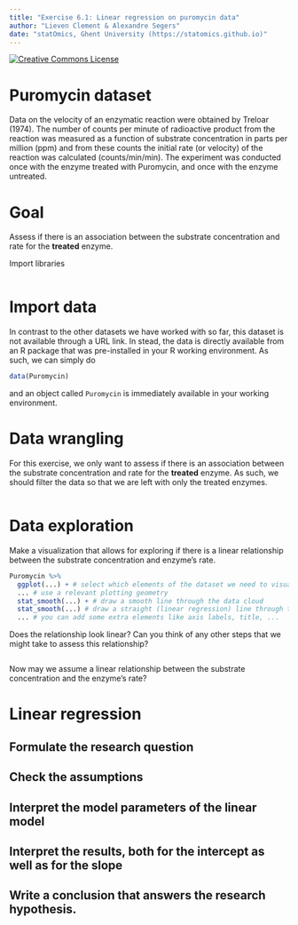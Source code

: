 ```yaml
---
title: "Exercise 6.1: Linear regression on puromycin data"
author: "Lieven Clement & Alexandre Segers"
date: "statOmics, Ghent University (https://statomics.github.io)"
---
```


<a rel="license" href="https://creativecommons.org/licenses/by-nc-sa/4.0"><img alt="Creative Commons License" style="border-width:0" src="https://i.creativecommons.org/l/by-nc-sa/4.0/88x31.png" /></a>

# Puromycin dataset

Data on the velocity of an enzymatic reaction were obtained by Treloar (1974).
The number of counts per minute of radioactive product from the reaction was
measured as a function of substrate concentration in parts per million (ppm) and
from these counts the initial rate (or velocity) of the reaction was calculated (counts/min/min). The experiment was conducted once with the enzyme treated
with Puromycin, and once with the enzyme untreated.

# Goal

Assess if there is an association between the substrate concentration and rate
for the **treated** enzyme.

Import libraries

```r

```

# Import data

In contrast to the other datasets we have worked with so far, this dataset is
not available through a URL link. In stead, the data is directly available from
an R package that was pre-installed in your R working environment. As such, we
can simply do

```r
data(Puromycin)
```

and an object called `Puromycin` is immediately available in your working
environment.

# Data wrangling

For this exercise, we only want to assess if there is an association between
the substrate concentration and rate for the **treated** enzyme. As such, we
should filter the data so that we are left with only the treated enzymes.

```r

```

# Data exploration

Make a visualization that allows for exploring if there is a linear relationship
between the substrate concentration and enzyme's rate.

```r
Puromycin %>%
  ggplot(...) + # select which elements of the dataset we need to visualize
  ... # use a relevant plotting geometry
  stat_smooth(...) + # draw a smooth line through the data cloud
  stat_smooth(...) # draw a straight (linear regression) line through the data cloud
  ... # you can add some extra elements like axis labels, title, ...
```

Does the relationship look linear? Can you think of any other steps that we
might take to assess this relationship?

```r




```

Now may we assume a linear relationship between the substrate concentration and
the enzyme's rate?

# Linear regression

## Formulate the research question

## Check the assumptions

## Interpret the model parameters of the linear model

## Interpret the results, both for the intercept as well as for the slope

## Write a conclusion that answers the research hypothesis.
